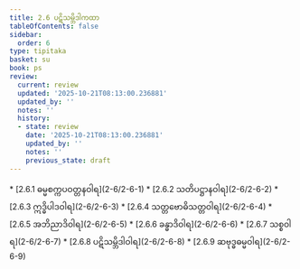 ```yaml
---
title: 2.6 ပဋိသမ္ဘိဒါကထာ
tableOfContents: false
sidebar:
  order: 6
type: tipitaka
basket: su
book: ps
review:
  current: review
  updated: '2025-10-21T08:13:00.236881'
  updated_by: ''
  notes: ''
  history:
  - state: review
    date: '2025-10-21T08:13:00.236881'
    updated_by: ''
    notes: ''
    previous_state: draft
---
```



<DynamicBreadcrumb />


<ReviewStatus review={frontmatter.review} showDetails={true} />

<HypothesisAnnotation frontmatter={frontmatter} />



<TableOfContents book="ps" section="2.6">
* [2.6.1 ဓမ္မစက္ကပဝတ္တနဝါရ](2-6/2-6-1)
* [2.6.2 သတိပဋ္ဌာနဝါရ](2-6/2-6-2)
* [2.6.3 ဣဒ္ဓိပါဒဝါရ](2-6/2-6-3)
* [2.6.4 သတ္တဗောဓိသတ္တဝါရ](2-6/2-6-4)
* [2.6.5 အဘိညာဒိဝါရ](2-6/2-6-5)
* [2.6.6 ခန္ဓာဒိဝါရ](2-6/2-6-6)
* [2.6.7 သစ္စဝါရ](2-6/2-6-7)
* [2.6.8 ပဋိသမ္ဘိဒါဝါရ](2-6/2-6-8)
* [2.6.9 ဆဗုဒ္ဓဓမ္မဝါရ](2-6/2-6-9)
</TableOfContents>